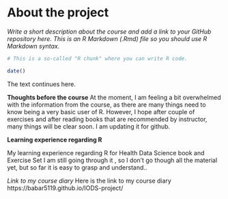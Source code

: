 
# About the project

*Write a short description about the course and add a link to your GitHub repository here. This is an R Markdown (.Rmd) file so you should use R Markdown syntax.*

```r
# This is a so-called "R chunk" where you can write R code.

date()

```
The text continues here.

**Thoughts before the course**
At the moment, I am feeling a bit overwhelmed with the information from the course, as there are many things need to know being a very basic user of R. However, I hope after couple of exercises and after reading books that are recommended by instructor, many things will be clear soon.  I am updating it for github. 

**Learning experience regarding R**

My learning experience regarding R for Health Data Science book and Exercise Set
I am still going through it , so I don't go though all the material yet, but so far it is easy to grasp and understand..

*Link to my course diary*
Here is the link to my course diary 
https://babar5119.github.io/IODS-project/